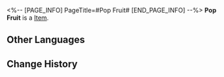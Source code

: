 <%-- [PAGE_INFO]
PageTitle=#Pop Fruit#
[END_PAGE_INFO] --%>
{{Item Infobox
|id          = 260019
|image       = Item Pop Fruit.png{{subst:void|<!--$UPLOAD:<<SpriteOutput/ItemFigures/260019.png>-<Item Pop Fruit.png>-<Item Icons>>-->}}
|type        = 
|invCategory = 
|rarity      = 2
|effect      = 
|description = Normal Ingredients &mdash; Fruits and vegetables that can be used for cooking dishes
|source1     = [[Farm Planting Rewards]]
}}
{{Description|Named after a fairy's accidental discovery: when placed in a furnace, it makes a "pop-pop" crackling sound.}}
'''Pop Fruit''' is a [[Item]].

==Other Languages==
{{Other Languages
|en   = Pop Fruit
|zhs  = 噼啪果
|zht  = 噼啪果
|ja   = パチパチフルーツ
|ko   = 팝팝 열매
|es   = Maíz pop-pop
|fr   = Maïs pop-pop
|ru   = Воздушный плод
|th   = ผลปุ๊ป๊ะ
|vi   = Quả Lốp Bốp
|de   = Knallmais
|id   = Buah Pop
|pt   = Milho Pop
}}

==Change History==
{{Change History|3.5}}